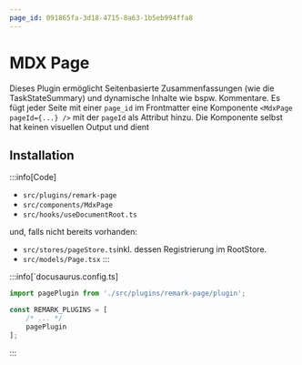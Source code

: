 ```yaml
---
page_id: 091865fa-3d18-4715-8a63-1b5eb994ffa8
---
```


# MDX Page

Dieses Plugin ermöglicht Seitenbasierte Zusammenfassungen (wie die TaskStateSummary) und dynamische Inhalte wie bspw. Kommentare. Es fügt jeder Seite mit einer `page_id` im Frontmatter eine Komponente `<MdxPage pageId={...} />` mit der `pageId` als Attribut hinzu. Die Komponente selbst hat keinen visuellen Output und dient 

## Installation

:::info[Code]
- `src/plugins/remark-page`
- `src/components/MdxPage`
- `src/hooks/useDocumentRoot.ts`

und, falls nicht bereits vorhanden:
- `src/stores/pageStore.ts`inkl. dessen Registrierung im RootStore.
- `src/models/Page.tsx`
:::


:::info[`docusaurus.config.ts]

```ts
import pagePlugin from './src/plugins/remark-page/plugin';

const REMARK_PLUGINS = [
    /* ... */
    pagePlugin
];
```
:::
